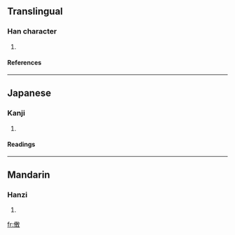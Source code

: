 ==Translingual==
===Han character===
{{Han char|rn=9|rad=人|as=11|sn=13|four=|canj=人十十大 (OJJK)}}
# {{defn|Han}}
====References====
{{Han ref|kx=0115.340|dkj=01060|hdz=10208.060|uh=50CC|ud=20684}}
----
==Japanese==
===Kanji===
{{ja-kanji|grade=|rs=人11}}
# {{defn|Japanese}}
====Readings====
{{ja-readings|on=[[よう]] (yō)|kun=[[おさめる]] (osameru)}}
----
==Mandarin==
===Hanzi===
{{cmn-hanzi|pin=[[yíng]] ([[ying2]])|wg=ying<sup>2</sup>}}
# {{defn|Mandarin}}

[[fr:僌]]